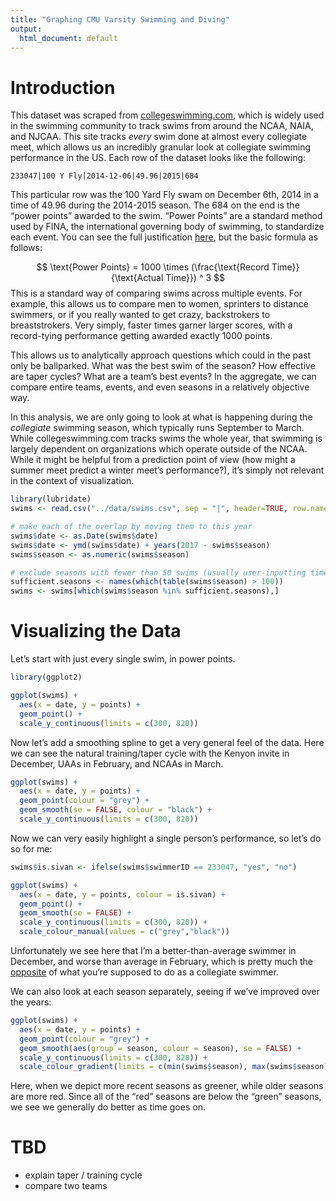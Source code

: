 ```yaml
---
title: "Graphing CMU Varsity Swimming and Diving"
output:
  html_document: default
---
```


# Introduction

This dataset was scraped from [collegeswimming.com](collegeswimming.com), which is widely used in the swimming community to track swims from around the NCAA, NAIA, and NJCAA. This site tracks *every* swim done at almost every collegiate meet, which allows us an incredibly granular look at collegiate swimming performance in the US. Each row of the dataset looks like the following:

`
  233047|100 Y Fly|2014-12-06|49.96|2015|684
`

This particular row was the 100 Yard Fly swam on December 6th, 2014 in a time of 49.96 during the 2014-2015 season. The 684 on the end is the "power points" awarded to the swim. "Power Points" are a standard method used by FINA, the international governing body of swimming, to standardize each event. You can see the full justification [here](http://archives.fina.org/H2O/docs/FINApoints/FINA_Points_Table_20150205.pdf), but the basic formula as follows:

$$
  \text{Power Points} = 1000 \times  (\frac{\text{Record Time}}{\text{Actual Time}}) ^ 3
$$
This is a standard way of comparing swims across multiple events. For example, this allows us to compare men to women, sprinters to distance swimmers, or if you really wanted to get crazy, backstrokers to breaststrokers. Very simply, faster times garner larger scores, with a record-tying performance getting awarded exactly 1000 points.

This allows us to analytically approach questions which could in the past only be ballparked. What was the best swim of the season? How effective are taper cycles? What are a team's best events? In the aggregate, we can compare entire teams, events, and even seasons in a relatively objective way.

In this analysis, we are only going to look at what is happening during the *collegiate* swimming season, which typically runs September to March. While collegeswimming.com tracks swims the whole year, that swimming is largely dependent on organizations which operate outside of the NCAA. While it might be helpful from a prediction point of view (how might a summer meet predict a winter meet's performance?), it's simply not relevant in the context of visualization.

```r
library(lubridate)
swims <- read.csv("../data/swims.csv", sep = "|", header=TRUE, row.names = NULL)

# make each of the overlap by moving them to this year
swims$date <- as.Date(swims$date)
swims$date <- ymd(swims$date) + years(2017 - swims$season)
swims$season <- as.numeric(swims$season)

# exclude seasons with fewer than 50 swims (usually user-inputting times which aren't relevant)
sufficient.seasons <- names(which(table(swims$season) > 100))
swims <- swims[which(swims$season %in% sufficient.seasons),]
```

# Visualizing the Data

Let's start with just every single swim, in power points.

```r
library(ggplot2)

ggplot(swims) + 
  aes(x = date, y = points) +
  geom_point() + 
  scale_y_continuous(limits = c(300, 820))
```

Now let's add a smoothing spline to get a very general feel of the data. Here we can see the natural training/taper cycle with the Kenyon invite in December, UAAs in February, and NCAAs in March.

```r
ggplot(swims) + 
  aes(x = date, y = points) +
  geom_point(colour = "grey") +
  geom_smooth(se = FALSE, colour = "black") +
  scale_y_continuous(limits = c(300, 820))
```

Now we can very easily highlight a single person's performance, so let's do so for me:

```r
swims$is.sivan <- ifelse(swims$swimmerID == 233047, "yes", "no")

ggplot(swims) + 
  aes(x = date, y = points, colour = is.sivan) +
  geom_point() +
  geom_smooth(se = FALSE) +
  scale_y_continuous(limits = c(300, 820)) +
  scale_colour_manual(values = c("grey","black"))
```

Unfortunately we see here that I'm a better-than-average swimmer in December, and worse than average in February, which is pretty much the [opposite](https://twitter.com/NotSwimSwam/status/804511501734346752) of what you're supposed to do as a collegiate swimmer.

We can also look at each season separately, seeing if we've improved over the years:

```r
ggplot(swims) + 
  aes(x = date, y = points) +
  geom_point(colour = "grey") +
  geom_smooth(aes(group = season, colour = season), se = FALSE) +
  scale_y_continuous(limits = c(300, 820)) +
  scale_colour_gradient(limits = c(min(swims$season), max(swims$season)), low = "red", high = "green")
```

Here, when we depict more recent seasons as greener, while older seasons are more red. Since all of the "red" seasons are below the "green" seasons, we see we generally do better as time goes on.

# TBD

- explain taper / training cycle
- compare two teams
